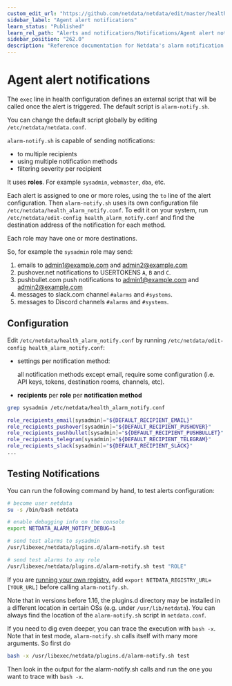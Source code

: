 ```yaml
---
custom_edit_url: "https://github.com/netdata/netdata/edit/master/health/notifications/README.md"
sidebar_label: "Agent alert notifications"
learn_status: "Published"
learn_rel_path: "Alerts and notifications/Notifications/Agent alert notifications"
sidebar_position: "262.0"
description: "Reference documentation for Netdata's alarm notification feature, which supports dozens of endpoints, user roles, and more."
---
```



# Agent alert notifications

The `exec` line in health configuration defines an external script that will be called once
the alert is triggered. The default script is `alarm-notify.sh`.

You can change the default script globally by editing `/etc/netdata/netdata.conf`.

`alarm-notify.sh` is capable of sending notifications:

-   to multiple recipients
-   using multiple notification methods
-   filtering severity per recipient

It uses **roles**. For example `sysadmin`, `webmaster`, `dba`, etc.

Each alert is assigned to one or more roles, using the `to` line of the alert configuration. Then `alarm-notify.sh` uses
its own configuration file `/etc/netdata/health_alarm_notify.conf`. To edit it on your system, run
`/etc/netdata/edit-config health_alarm_notify.conf` and find the destination address of the notification for each
method.

Each role may have one or more destinations.

So, for example the `sysadmin` role may send:

1.  emails to admin1@example.com and admin2@example.com
2.  pushover.net notifications to USERTOKENS `A`, `B` and `C`.
3.  pushbullet.com push notifications to admin1@example.com and admin2@example.com
4.  messages to slack.com channel `#alarms` and `#systems`.
5.  messages to Discord channels `#alarms` and `#systems`.

## Configuration

Edit `/etc/netdata/health_alarm_notify.conf` by running `/etc/netdata/edit-config health_alarm_notify.conf`:

-   settings per notification method:

     all notification methods except email, require some configuration
     (i.e. API keys, tokens, destination rooms, channels, etc).

-  **recipients** per **role** per **notification method**

```sh
grep sysadmin /etc/netdata/health_alarm_notify.conf

role_recipients_email[sysadmin]="${DEFAULT_RECIPIENT_EMAIL}"
role_recipients_pushover[sysadmin]="${DEFAULT_RECIPIENT_PUSHOVER}"
role_recipients_pushbullet[sysadmin]="${DEFAULT_RECIPIENT_PUSHBULLET}"
role_recipients_telegram[sysadmin]="${DEFAULT_RECIPIENT_TELEGRAM}"
role_recipients_slack[sysadmin]="${DEFAULT_RECIPIENT_SLACK}"
...
```

## Testing Notifications

You can run the following command by hand, to test alerts configuration:

```sh
# become user netdata
su -s /bin/bash netdata

# enable debugging info on the console
export NETDATA_ALARM_NOTIFY_DEBUG=1

# send test alarms to sysadmin
/usr/libexec/netdata/plugins.d/alarm-notify.sh test

# send test alarms to any role
/usr/libexec/netdata/plugins.d/alarm-notify.sh test "ROLE"
```

If you are [running your own registry](/docs/deployment-in-production/secure-your-nodes/registry#run-your-own-registry), add `export NETDATA_REGISTRY_URL=[YOUR_URL]` before calling `alarm-notify.sh`.

Note that in versions before 1.16, the plugins.d directory may be installed in a different location in certain OSs (e.g. under `/usr/lib/netdata`). You can always find the location of the `alarm-notify.sh` script in `netdata.conf`.

If you need to dig even deeper, you can trace the execution with `bash -x`. Note that in test mode, `alarm-notify.sh` calls itself with many more arguments. So first do

```sh
bash -x /usr/libexec/netdata/plugins.d/alarm-notify.sh test
```

 Then look in the output for the alarm-notify.sh calls and run the one you want to trace with `bash -x`. 

